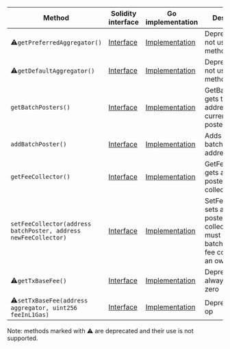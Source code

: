 <table>
  <thead>
    <tr>
      <th>Method</th>
      <th>Solidity interface</th>
      <th>Go implementation</th>
      <th>Description</th>
    </tr>
  </thead>
  <tbody>
    <tr>
      <td>
        ⚠️<code>getPreferredAggregator()</code>
      </td>
      <td>
        <a
          href="https://github.com/OffchainLabs/nitro-contracts/blob/601afc77e5b2a2dfd6f7075f2f3a48989c0be740/src/precompiles/ArbAggregator.sol#L14"
          target="_blank"
        >
          Interface
        </a>
      </td>
      <td>
        <a
          href="https://github.com/OffchainLabs/nitro/blob/v3.6.2/precompiles/ArbAggregator.go#L24"
          target="_blank"
        >
          Implementation
        </a>
      </td>
      <td>Deprecated: Do not use this method.</td>
    </tr>
    <tr>
      <td>
        ⚠️<code>getDefaultAggregator()</code>
      </td>
      <td>
        <a
          href="https://github.com/OffchainLabs/nitro-contracts/blob/601afc77e5b2a2dfd6f7075f2f3a48989c0be740/src/precompiles/ArbAggregator.sol#L20"
          target="_blank"
        >
          Interface
        </a>
      </td>
      <td>
        <a
          href="https://github.com/OffchainLabs/nitro/blob/v3.6.2/precompiles/ArbAggregator.go#L30"
          target="_blank"
        >
          Implementation
        </a>
      </td>
      <td>Deprecated: Do not use this method.</td>
    </tr>
    <tr>
      <td>
        <code>getBatchPosters()</code>
      </td>
      <td>
        <a
          href="https://github.com/OffchainLabs/nitro-contracts/blob/601afc77e5b2a2dfd6f7075f2f3a48989c0be740/src/precompiles/ArbAggregator.sol#L24"
          target="_blank"
        >
          Interface
        </a>
      </td>
      <td>
        <a
          href="https://github.com/OffchainLabs/nitro/blob/v3.6.2/precompiles/ArbAggregator.go#L35"
          target="_blank"
        >
          Implementation
        </a>
      </td>
      <td>GetBatchPosters gets the addresses of all current batch posters</td>
    </tr>
    <tr>
      <td>
        <code>addBatchPoster()</code>
      </td>
      <td>
        <a
          href="https://github.com/OffchainLabs/nitro-contracts/blob/601afc77e5b2a2dfd6f7075f2f3a48989c0be740/src/precompiles/ArbAggregator.sol#L29"
          target="_blank"
        >
          Interface
        </a>
      </td>
      <td>
        <a
          href="https://github.com/OffchainLabs/nitro/blob/v3.6.2/precompiles/ArbAggregator.go#L40"
          target="_blank"
        >
          Implementation
        </a>
      </td>
      <td>Adds additional batch poster address</td>
    </tr>
    <tr>
      <td>
        <code>getFeeCollector()</code>
      </td>
      <td>
        <a
          href="https://github.com/OffchainLabs/nitro-contracts/blob/601afc77e5b2a2dfd6f7075f2f3a48989c0be740/src/precompiles/ArbAggregator.sol#L36"
          target="_blank"
        >
          Interface
        </a>
      </td>
      <td>
        <a
          href="https://github.com/OffchainLabs/nitro/blob/v3.6.2/precompiles/ArbAggregator.go#L63"
          target="_blank"
        >
          Implementation
        </a>
      </td>
      <td>GetFeeCollector gets a batch poster's fee collector</td>
    </tr>
    <tr>
      <td>
        <code>setFeeCollector(address batchPoster, address newFeeCollector)</code>
      </td>
      <td>
        <a
          href="https://github.com/OffchainLabs/nitro-contracts/blob/601afc77e5b2a2dfd6f7075f2f3a48989c0be740/src/precompiles/ArbAggregator.sol#L44"
          target="_blank"
        >
          Interface
        </a>
      </td>
      <td>
        <a
          href="https://github.com/OffchainLabs/nitro/blob/v3.6.2/precompiles/ArbAggregator.go#L72"
          target="_blank"
        >
          Implementation
        </a>
      </td>
      <td>
        SetFeeCollector sets a batch poster's fee collector (caller must be the batch poster, its
        fee collector, or an owner)
      </td>
    </tr>
    <tr>
      <td>
        ⚠️<code>getTxBaseFee()</code>
      </td>
      <td>
        <a
          href="https://github.com/OffchainLabs/nitro-contracts/blob/601afc77e5b2a2dfd6f7075f2f3a48989c0be740/src/precompiles/ArbAggregator.sol#L49"
          target="_blank"
        >
          Interface
        </a>
      </td>
      <td>
        <a
          href="https://github.com/OffchainLabs/nitro/blob/v3.6.2/precompiles/ArbAggregator.go#L95"
          target="_blank"
        >
          Implementation
        </a>
      </td>
      <td>Deprecated: always returns zero</td>
    </tr>
    <tr>
      <td>
        ⚠️<code>setTxBaseFee(address aggregator, uint256 feeInL1Gas)</code>
      </td>
      <td>
        <a
          href="https://github.com/OffchainLabs/nitro-contracts/blob/601afc77e5b2a2dfd6f7075f2f3a48989c0be740/src/precompiles/ArbAggregator.sol#L59"
          target="_blank"
        >
          Interface
        </a>
      </td>
      <td>
        <a
          href="https://github.com/OffchainLabs/nitro/blob/v3.6.2/precompiles/ArbAggregator.go#L102"
          target="_blank"
        >
          Implementation
        </a>
      </td>
      <td>Deprecated: no-op</td>
    </tr>
  </tbody>
</table>
<p>Note: methods marked with ⚠️ are deprecated and their use is not supported.</p>
